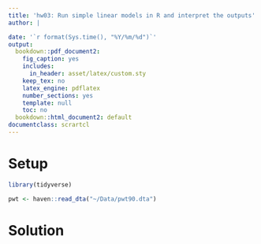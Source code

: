 ```yaml
---
title: 'hw03: Run simple linear models in R and interpret the outputs'
author: |

date: '`r format(Sys.time(), "%Y/%m/%d")`'
output:
  bookdown::pdf_document2:
    fig_caption: yes
    includes:
      in_header: asset/latex/custom.sty
    keep_tex: no
    latex_engine: pdflatex
    number_sections: yes
    template: null
    toc: no
  bookdown::html_document2: default
documentclass: scrartcl
---
```


# Setup

```r
library(tidyverse)

pwt <- haven::read_dta("~/Data/pwt90.dta")
```

# Solution 
<!-- Your solution goes here -->





